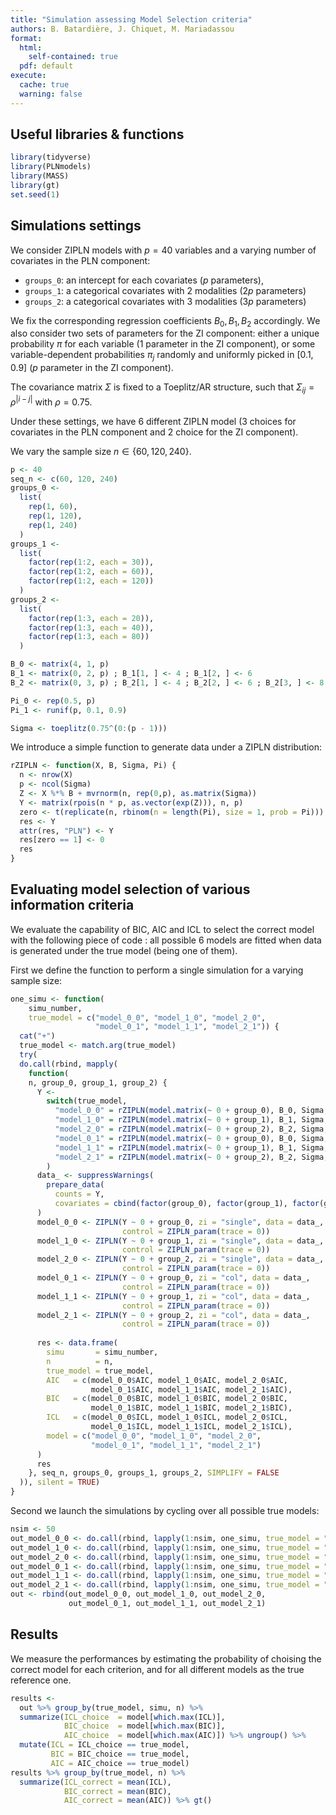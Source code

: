 ```yaml
---
title: "Simulation assessing Model Selection criteria"
authors: B. Batardière, J. Chiquet, M. Mariadassou
format: 
  html:
    self-contained: true
  pdf: default
execute: 
  cache: true
  warning: false
---
```


## Useful libraries & functions

```r
library(tidyverse)
library(PLNmodels)
library(MASS)
library(gt)
set.seed(1)
```

## Simulations settings

We consider ZIPLN models with $p=40$ variables and a varying number of covariates in the PLN component:

- `groups_0`: an intercept for each covariates ($p$ parameters), 
- `groups_1`: a categorical covariates with 2 modalities ($2p$ parameters)
- `groups_2`: a categorical covariates with 3 modalities ($3p$ parameters)

We fix the  corresponding regression coefficients $B_0, B_1, B_2$ accordingly. We also consider two sets of parameters for the ZI component: either a unique probability $\pi$ for each variable (1 parameter in the ZI component), or some variable-dependent probabilities $\pi_j$ randomly and uniformly picked in $[0.1,0.9]$ ($p$ parameter in the ZI component).

The covariance matrix $\Sigma$ is fixed to a Toeplitz/AR structure, such that $\Sigma_{ij} = \rho^{|i-j|}$ with $\rho=0.75$.

Under these settings, we have 6 different ZIPLN model (3 choices for covariates in the PLN component and 2 choice for the ZI component). 

We vary the sample size $n \in \{60, 120, 240\}$.

```r
p <- 40
seq_n <- c(60, 120, 240)
groups_0 <- 
  list(
    rep(1, 60),
    rep(1, 120),
    rep(1, 240)
  )
groups_1 <- 
  list(
    factor(rep(1:2, each = 30)),
    factor(rep(1:2, each = 60)),
    factor(rep(1:2, each = 120))
  )
groups_2 <- 
  list(
    factor(rep(1:3, each = 20)),
    factor(rep(1:3, each = 40)),
    factor(rep(1:3, each = 80))
  )

B_0 <- matrix(4, 1, p)
B_1 <- matrix(0, 2, p) ; B_1[1, ] <- 4 ; B_1[2, ] <- 6
B_2 <- matrix(0, 3, p) ; B_2[1, ] <- 4 ; B_2[2, ] <- 6 ; B_2[3, ] <- 8

Pi_0 <- rep(0.5, p)
Pi_1 <- runif(p, 0.1, 0.9)

Sigma <- toeplitz(0.75^(0:(p - 1)))
```

We introduce a simple function to generate data under a ZIPLN distribution: 

```r
rZIPLN <- function(X, B, Sigma, Pi) {
  n <- nrow(X)
  p <- ncol(Sigma)
  Z <- X %*% B + mvrnorm(n, rep(0,p), as.matrix(Sigma))
  Y <- matrix(rpois(n * p, as.vector(exp(Z))), n, p)
  zero <- t(replicate(n, rbinom(n = length(Pi), size = 1, prob = Pi)))
  res <- Y
  attr(res, "PLN") <- Y
  res[zero == 1] <- 0
  res
}
```

## Evaluating model selection of various information criteria 

We evaluate the capability of BIC, AIC and ICL to select the correct model with the following piece of code : all possible $6$ models are fitted when data is generated under the true model (being one of them).

First we define the function to perform a single simulation for a varying sample size:

```r
one_simu <- function(
    simu_number, 
    true_model = c("model_0_0", "model_1_0", "model_2_0",
                   "model_0_1", "model_1_1", "model_2_1")) {
  cat("+")
  true_model <- match.arg(true_model)
  try(
  do.call(rbind, mapply(
    function(
    n, group_0, group_1, group_2) {
      Y <- 
        switch(true_model,
          "model_0_0" = rZIPLN(model.matrix(~ 0 + group_0), B_0, Sigma, Pi_0),
          "model_1_0" = rZIPLN(model.matrix(~ 0 + group_1), B_1, Sigma, Pi_0),
          "model_2_0" = rZIPLN(model.matrix(~ 0 + group_2), B_2, Sigma, Pi_0),
          "model_0_1" = rZIPLN(model.matrix(~ 0 + group_0), B_0, Sigma, Pi_1),
          "model_1_1" = rZIPLN(model.matrix(~ 0 + group_1), B_1, Sigma, Pi_1),
          "model_2_1" = rZIPLN(model.matrix(~ 0 + group_2), B_2, Sigma, Pi_1)
        )
      data_ <- suppressWarnings(
        prepare_data(
          counts = Y, 
          covariates = cbind(factor(group_0), factor(group_1), factor(group_2))) 
      )
      model_0_0 <- ZIPLN(Y ~ 0 + group_0, zi = "single", data = data_,
                         control = ZIPLN_param(trace = 0))
      model_1_0 <- ZIPLN(Y ~ 0 + group_1, zi = "single", data = data_,
                         control = ZIPLN_param(trace = 0))
      model_2_0 <- ZIPLN(Y ~ 0 + group_2, zi = "single", data = data_,
                         control = ZIPLN_param(trace = 0))
      model_0_1 <- ZIPLN(Y ~ 0 + group_0, zi = "col", data = data_,
                         control = ZIPLN_param(trace = 0))
      model_1_1 <- ZIPLN(Y ~ 0 + group_1, zi = "col", data = data_,
                         control = ZIPLN_param(trace = 0))
      model_2_1 <- ZIPLN(Y ~ 0 + group_2, zi = "col", data = data_,
                         control = ZIPLN_param(trace = 0))
      
      res <- data.frame(
        simu       = simu_number,
        n          = n,
        true_model = true_model,
        AIC   = c(model_0_0$AIC, model_1_0$AIC, model_2_0$AIC,
                  model_0_1$AIC, model_1_1$AIC, model_2_1$AIC), 
        BIC   = c(model_0_0$BIC, model_1_0$BIC, model_2_0$BIC,
                  model_0_1$BIC, model_1_1$BIC, model_2_1$BIC), 
        ICL   = c(model_0_0$ICL, model_1_0$ICL, model_2_0$ICL,
                  model_0_1$ICL, model_1_1$ICL, model_2_1$ICL), 
        model = c("model_0_0", "model_1_0", "model_2_0",
                  "model_0_1", "model_1_1", "model_2_1")
      )
      res
    }, seq_n, groups_0, groups_1, groups_2, SIMPLIFY = FALSE
  )), silent = TRUE)
}
```

Second  we launch the simulations by cycling over all possible true models:

```r
nsim <- 50
out_model_0_0 <- do.call(rbind, lapply(1:nsim, one_simu, true_model = "model_0_0"))
out_model_1_0 <- do.call(rbind, lapply(1:nsim, one_simu, true_model = "model_1_0"))
out_model_2_0 <- do.call(rbind, lapply(1:nsim, one_simu, true_model = "model_2_0"))
out_model_0_1 <- do.call(rbind, lapply(1:nsim, one_simu, true_model = "model_0_1"))
out_model_1_1 <- do.call(rbind, lapply(1:nsim, one_simu, true_model = "model_1_1"))
out_model_2_1 <- do.call(rbind, lapply(1:nsim, one_simu, true_model = "model_2_1"))
out <- rbind(out_model_0_0, out_model_1_0, out_model_2_0,
             out_model_0_1, out_model_1_1, out_model_2_1)
```

## Results

We measure the performances by estimating the probability of choising the correct model for each criterion, and for all different models as the true reference one.

```r
results <- 
  out %>% group_by(true_model, simu, n) %>% 
  summarize(ICL_choice  = model[which.max(ICL)],
            BIC_choice  = model[which.max(BIC)],
            AIC_choice  = model[which.max(AIC)]) %>% ungroup() %>% 
  mutate(ICL = ICL_choice == true_model, 
         BIC = BIC_choice == true_model, 
         AIC = AIC_choice == true_model)
results %>% group_by(true_model, n) %>% 
  summarize(ICL_correct = mean(ICL),
            BIC_correct = mean(BIC),
            AIC_correct = mean(AIC)) %>% gt()
```

